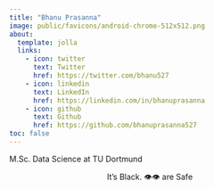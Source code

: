 ```yaml
---
title: "Bhanu Prasanna"
image: public/favicons/android-chrome-512x512.png
about:
  template: jolla
  links:
    - icon: twitter
      text: Twitter
      href: https://twitter.com/bhanu527
    - icon: linkedin
      text: LinkedIn
      href: https://linkedin.com/in/bhanuprasanna
    - icon: github
      text: Github
      href: https://github.com/bhanuprasanna527
toc: false
---
```


M.Sc. Data Science at TU Dortmund

<!-- <center><img src="public/favicons/android-chrome-512x512.png"alt="" style="width:25%;height:25%;"></center> -->

<!-- <h1><center>Bhanu Prasanna</center></h1> -->

<center>It's Black. 👁️👁️ are Safe</center>
